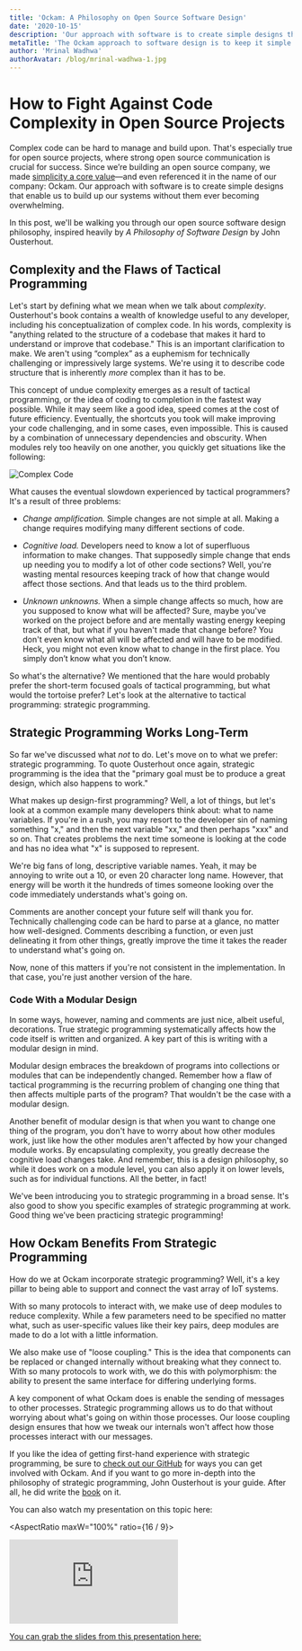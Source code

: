 ```yaml
---
title: 'Ockam: A Philosophy on Open Source Software Design'
date: '2020-10-15'
description: 'Our approach with software is to create simple designs that enable us to build up our systems without them ever becoming overwhelming.'
metaTitle: 'The Ockam approach to software design is to keep it simple by fighting complexity in our open source code'
author: 'Mrinal Wadhwa'
authorAvatar: /blog/mrinal-wadhwa-1.jpg
---
```


# How to Fight Against Code Complexity in Open Source Projects

Complex code can be hard to manage and build upon. That's especially true for open source projects, where strong open source communication is crucial for success. Since we’re building an open source company, we made [simplicity a core value](https://www.ockam.io/learn/how-to-guides/high-performance-team/values_and_virtues_on_the_Ockam_Team)—and even referenced it in the name of our company: Ockam. Our approach with software is to create simple designs that enable us to build up our systems without them ever becoming overwhelming.

In this post, we'll be walking you through our open source software design philosophy, inspired heavily by _A Philosophy of Software Design_ by John Ousterhout.

## Complexity and the Flaws of Tactical Programming

Let's start by defining what we mean when we talk about _complexity_. Ousterhout's book contains a wealth of knowledge useful to any developer, including his conceptualization of complex code. In his words, complexity is "anything related to the structure of a codebase that makes it hard to understand or improve that codebase." This is an important clarification to make. We aren't using “complex” as a euphemism for technically challenging or impressively large systems. We're using it to describe code structure that is inherently _more_ complex than it has to be.

This concept of undue complexity emerges as a result of tactical programming, or the idea of coding to completion in the fastest way possible. While it may seem like a good idea, speed comes at the cost of future efficiency. Eventually, the shortcuts you took will make improving your code challenging, and in some cases, even impossible. This is caused by a combination of unnecessary dependencies and obscurity. When modules rely too heavily on one another, you quickly get situations like the following:

![Complex Code](/blog/complex_code.png)

What causes the eventual slowdown experienced by tactical programmers? It's a result of three problems:

- _Change amplification._ Simple changes are not simple at all. Making a change requires modifying many different sections of code.

- _Cognitive load._ Developers need to know a lot of superfluous information to make changes. That supposedly simple change that ends up needing you to modify a lot of other code sections? Well, you're wasting mental resources keeping track of how that change would affect those sections. And that leads us to the third problem.

- _Unknown unknowns._ When a simple change affects so much, how are you supposed to know what will be affected? Sure, maybe you've worked on the project before and are mentally wasting energy keeping track of that, but what if you haven't made that change before? You don't even know what all will be affected and will have to be modified. Heck, you might not even know what to change in the first place. You simply don’t know what you don’t know.

So what's the alternative? We mentioned that the hare would probably prefer the short-term focused goals of tactical programming, but what would the tortoise prefer? Let's look at the alternative to tactical programming: strategic programming.

## Strategic Programming Works Long-Term

So far we've discussed what _not_ to do. Let's move on to what we prefer: strategic programming. To quote Ousterhout once again, strategic programming is the idea that the "primary goal must be to produce a great design, which also happens to work."

What makes up design-first programming? Well, a lot of things, but let's look at a common example many developers think about: what to name variables. If you're in a rush, you may resort to the developer sin of naming something "x," and then the next variable "xx," and then perhaps "xxx" and so on. That creates problems the next time someone is looking at the code and has no idea what "x" is supposed to represent.

We're big fans of long, descriptive variable names. Yeah, it may be annoying to write out a 10, or even 20 character long name. However, that energy will be worth it the hundreds of times someone looking over the code immediately understands what's going on.

Comments are another concept your future self will thank you for. Technically challenging code can be hard to parse at a glance, no matter how well-designed. Comments describing a function, or even just delineating it from other things, greatly improve the time it takes the reader to understand what's going on.

Now, none of this matters if you're not consistent in the implementation. In that case, you're just another version of the hare.

### Code With a Modular Design

In some ways, however, naming and comments are just nice, albeit useful, decorations. True strategic programming systematically affects how the code itself is written and organized. A key part of this is writing with a modular design in mind.

Modular design embraces the breakdown of programs into collections or modules that can be independently changed. Remember how a flaw of tactical programming is the recurring problem of changing one thing that then affects multiple parts of the program? That wouldn't be the case with a modular design.

Another benefit of modular design is that when you want to change one thing of the program, you don't have to worry about how other modules work, just like how the other modules aren't affected by how your changed module works. By encapsulating complexity, you greatly decrease the cognitive load changes take. And remember, this is a design philosophy, so while it does work on a module level, you can also apply it on lower levels, such as for individual functions. All the better, in fact!

We've been introducing you to strategic programming in a broad sense. It's also good to show you specific examples of strategic programming at work. Good thing we’ve been practicing strategic programming!

## How Ockam Benefits From Strategic Programming

How do we at Ockam incorporate strategic programming? Well, it's a key pillar to being able to support and connect the vast array of IoT systems.

With so many protocols to interact with, we make use of deep modules to reduce complexity. While a few parameters need to be specified no matter what, such as user-specific values like their key pairs, deep modules are made to do a lot with a little information.

We also make use of "loose coupling." This is the idea that components can be replaced or changed internally without breaking what they connect to. With so many protocols to work with, we do this with polymorphism: the ability to present the same interface for differing underlying forms.

A key component of what Ockam does is enable the sending of messages to other processes. Strategic programming allows us to do that without worrying about what's going on within those processes. Our loose coupling design ensures that how we tweak our internals won't affect how those processes interact with our messages.

If you like the idea of getting first-hand experience with strategic programming, be sure to [check out our GitHub](https://github.com/ockam-network/) for ways you can get involved with Ockam. And if you want to go more in-depth into the philosophy of strategic programming, John Ousterhout is your guide. After all, he did write the [book](https://www.amazon.com/Philosophy-Software-Design-John-Ousterhout/dp/1732102201) on it.

You can also watch my presentation on this topic here:

<AspectRatio maxW="100%" ratio={16 / 9}>
  <iframe
    src="https://www.youtube.com/embed/W2CdtvIlQCQ"
    frameborder="0"
    allow="accelerometer; autoplay; clipboard-write; encrypted-media; gyroscope; picture-in-picture"
    allowFullScreen
  ></iframe>
</AspectRatio>

[You can grab the slides from this presentation here:](https://github.com/ockam-network/website/tree/production/src/content/blog/assets/Fighting_Complexity_in_Elixir_Codebases.pdf)

